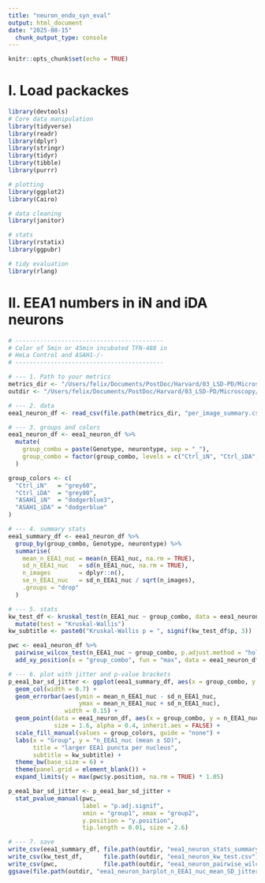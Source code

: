```yaml
---
title: "neuron_endo_syn_eval"
output: html_document
date: "2025-08-15"
  chunk_output_type: console
---
```


```r
knitr::opts_chunk$set(echo = TRUE)
```

# I. Load packackes
```r
library(devtools)
# Core data manipulation 
library(tidyverse)
library(readr)
library(dplyr)
library(stringr)
library(tidyr)
library(tibble)
library(purrr)

# plotting
library(ggplot2)
library(Cairo)

# data cleaning
library(janitor)

# stats
library(rstatix)
library(ggpubr)   

# tidy evaluation
library(rlang)


```


# II. EEA1 numbers in iN and iDA neurons 
```r
# ------------------------------------------
# Color of 5min or 45min incubated TFN-488 in
# HeLa Control and ASAH1-/- 
# ------------------------------------------

# --- 1. Path to your metrics
metrics_dir <- "/Users/felix/Documents/PostDoc/Harvard/03_LSD-PD/Microscopy/20240417_diff118_iN-iDA_test_d23_Ctrl-SMPD1-ASAH1/EEA1eval/results/metrics"
outdir <- "/Users/felix/Documents/PostDoc/Harvard/03_LSD-PD/Microscopy/20240417_diff118_iN-iDA_test_d23_Ctrl-SMPD1-ASAH1/EEA1eval/results/metrics"

# --- 2. data
eea1_neuron_df <- read_csv(file.path(metrics_dir, "per_image_summary.csv"), show_col_types = FALSE)

# --- 3. groups and colors
eea1_neuron_df <- eea1_neuron_df %>%
  mutate(
    group_combo = paste(Genotype, neurontype, sep = "_"),
    group_combo = factor(group_combo, levels = c("Ctrl_iN", "Ctrl_iDA", "ASAH1_iN", "ASAH1_iDA"))
  )

group_colors <- c(
  "Ctrl_iN"   = "grey60",
  "Ctrl_iDA"  = "grey80",
  "ASAH1_iN"  = "dodgerblue3",
  "ASAH1_iDA" = "dodgerblue"
)

# --- 4. summary stats
eea1_summary_df <- eea1_neuron_df %>%
  group_by(group_combo, Genotype, neurontype) %>%
  summarise(
    mean_n_EEA1_nuc = mean(n_EEA1_nuc, na.rm = TRUE),
    sd_n_EEA1_nuc   = sd(n_EEA1_nuc, na.rm = TRUE),
    n_images        = dplyr::n(),
    se_n_EEA1_nuc   = sd_n_EEA1_nuc / sqrt(n_images),
    .groups = "drop"
  )

# --- 5. stats
kw_test_df <- kruskal_test(n_EEA1_nuc ~ group_combo, data = eea1_neuron_df) %>%
  mutate(test = "Kruskal-Wallis")
kw_subtitle <- paste0("Kruskal-Wallis p = ", signif(kw_test_df$p, 3))

pwc <- eea1_neuron_df %>%
  pairwise_wilcox_test(n_EEA1_nuc ~ group_combo, p.adjust.method = "holm") %>%
  add_xy_position(x = "group_combo", fun = "max", data = eea1_neuron_df)

# --- 6. plot with jitter and p-value brackets
p_eea1_bar_sd_jitter <- ggplot(eea1_summary_df, aes(x = group_combo, y = mean_n_EEA1_nuc, fill = group_combo)) +
  geom_col(width = 0.7) +
  geom_errorbar(aes(ymin = mean_n_EEA1_nuc - sd_n_EEA1_nuc,
                    ymax = mean_n_EEA1_nuc + sd_n_EEA1_nuc),
                width = 0.15) +
  geom_point(data = eea1_neuron_df, aes(x = group_combo, y = n_EEA1_nuc),color = "black", position = position_jitter(width = 0.12, height = 0),
             size = 1.6, alpha = 0.4, inherit.aes = FALSE) +
  scale_fill_manual(values = group_colors, guide = "none") +
  labs(x = "Group", y = "n_EEA1_nuc (mean ± SD)",
       title = "larger EEA1 puncta per nucleus",
       subtitle = kw_subtitle) +
  theme_bw(base_size = 6) +
  theme(panel.grid = element_blank()) +
  expand_limits(y = max(pwc$y.position, na.rm = TRUE) * 1.05)

p_eea1_bar_sd_jitter <- p_eea1_bar_sd_jitter +
  stat_pvalue_manual(pwc,
                     label = "p.adj.signif",
                     xmin = "group1", xmax = "group2",
                     y.position = "y.position",
                     tip.length = 0.01, size = 2.6)

# --- 7. save
write_csv(eea1_summary_df, file.path(outdir, "eea1_neuron_stats_summary.csv"))
write_csv(kw_test_df,      file.path(outdir, "eea1_neuron_kw_test.csv"))
write_csv(pwc,             file.path(outdir, "eea1_neuron_pairwise_wilcoxon_with_xypos.csv"))
ggsave(file.path(outdir, "eea1_neuron_barplot_n_EEA1_nuc_mean_SD_jitter_pvals.pdf"), p_eea1_bar_sd_jitter, width = 3, height = 4, units = "in")
```
